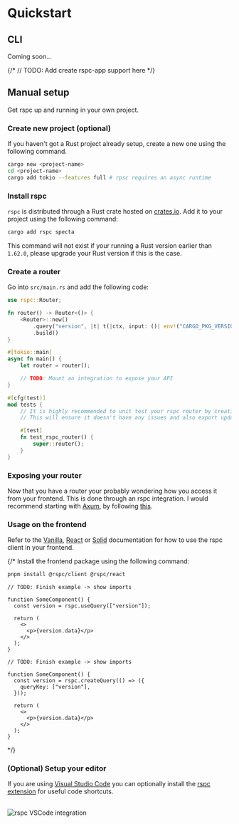 
# Quickstart

## CLI

Coming soon...

{/* // TODO: Add create rspc-app support here */}

## Manual setup

Get rspc up and running in your own project.

<Steps>

### Create new project (optional)

If you haven't got a Rust project already setup, create a new one using the following command.

```bash
cargo new <project-name>
cd <project-name>
cargo add tokio --features full # rpsc requires an async runtime
```

### Install rspc

`rspc` is distributed through a Rust crate hosted on [crates.io](https://crates.io/crates/rspc). Add it to your project using the following command:

```bash
cargo add rspc specta
```

This command will not exist if your running a Rust version earlier than `1.62.0`, please upgrade your Rust version if this is the case.

### Create a router

Go into `src/main.rs` and add the following code:

```rs copy filename="src/main.rs"
use rspc::Router;

fn router() -> Router<()> {
    <Router>::new()
        .query("version", |t| t(|ctx, input: ()| env!("CARGO_PKG_VERSION")))
        .build()
}

#[tokio::main]
async fn main() {
    let router = router();

    // TODO: Mount an integration to expose your API
}

#[cfg(test)]
mod tests {
    // It is highly recommended to unit test your rspc router by creating it
    // This will ensure it doesn't have any issues and also export updated Typescript types.

    #[test]
    fn test_rspc_router() {
        super::router();
    }
}
```

### Exposing your router

Now that you have a router your probably wondering how you access it from your frontend. This is done through an rspc integration. I would recommend starting with [Axum](https://github.com/tokio-rs/axum), by following [this](/integrations/axum).

### Usage on the frontend

Refer to the [Vanilla](/client), [React](/client/react) or [Solid](/client/solid) documentation for how to use the rspc client in your frontend.

{/* Install the frontend package using the following command:

<Interpolate>

```bash
pnpm install @rspc/client @rspc/react
```

</Interpolate>

<IfFramework framework="react">

```tsx copy filename="src/MyComponent.tsx"
// TODO: Finish example -> show imports

function SomeComponent() {
  const version = rspc.useQuery(["version"]);

  return (
    <>
      <p>{version.data}</p>
    </>
  );
}
```

</IfFramework>

<IfFramework framework="solid">

```tsx copy filename="src/MyComponent.tsx"
// TODO: Finish example -> show imports

function SomeComponent() {
  const version = rspc.createQuery(() => ({
    queryKey: ["version"],
  }));

  return (
    <>
      <p>{version.data}</p>
    </>
  );
}
```

</IfFramework> */}

### (Optional) Setup your editor

If you are using [Visual Studio Code](https://code.visualstudio.com) you can optionally install the [rspc extension](https://marketplace.visualstudio.com/items?itemName=oscartbeaumont.rspc-vscode) for useful code shortcuts.

<br />

<Image src={vscodeIntegrationImg} alt="rspc VSCode integration" />

</Steps>
